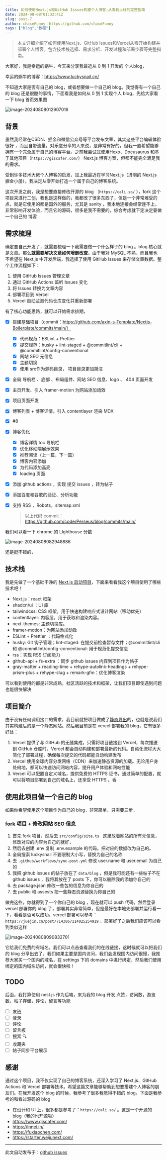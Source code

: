 ```yaml
---
title: 如何使用Next.js和GitHub Issues构建个人博客:从零到上线的完整指南
date: 2024-08-08T01:33:41Z
slug: post-7
author: chaseFunny：https://github.com/chaseFunny
tags: ["blog","教程"]
---
```


> 本文详细介绍了如何使用Next.js、GitHub Issues和Vercel从零开始构建并部署个人博客。包含技术栈选择、需求分析、开发过程和部署步骤等完整指南。

大家好，我是幸运的蜗牛，今天来分享我最近从 0 到 1 开发的 个人blog，

幸运的蜗牛的博客：https://www.luckysnail.cn/

不知道大家是否有自己的 blog，或者想要做一个自己的 blog。我觉得有一个自己的 blog 还是很酷的事情，下面看我是如何从 0 到 1 实现个人 blog，先给大家看一下 blog 首页效果图

![image-20240808012907019](https://blog-1304565468.cos.ap-shanghai.myqcloud.com/work/image-20240808012907019.png)

## 背景

虽然我经常在CSDN、掘金和微信公众号等平台发布文章，其实这些平台编辑体验很好 ，而且自带流量，对乐意分享的人来说，是非常有好的，但我一直希望能够拥有一个完全属于自己的博客平台。之前我尝试过使用Hexo、Docusaurus 和基于其他项目（`https://giscafer.com/`） Next.js 博客方案，但都不能完全满足我的需求。

受到许多技术大佬个人博客的启发，加上我最近在学习Next.js（冴羽的 Next.js 掘金小册），我决定从零开始打造一个属于自己的博客系统。

这次开发之前，我是想要直接修改开源的 blog （`https://cali.so/` ），fork 这个项目来进行二创，我也是这样做的，我都改了很多东西了，但是一个非常难受的点，就是它使用的都是国外的服务，尤其是 sanity ，我本地连接会经常连不上，非常影响开发体验，而且它的源码，很多是我不需要的，综合考虑就下定决定要做一个自己的 博客

## 需求梳理

确定要自己开发了，就需要梳理一下我需要做一个什么样子的 blog 。blog 核心就是文章。那么**就需要解决文章如何增删改查**。由于我对 MySQL 不熟，而且我也不希望在 Next.js 中开发后端，我选择了使用 GitHub Issues 来存储文章数据。整个工作流程如下：

1. 使用 GitHub Issues 管理文章
2. 通过 GitHub Actions 监听 Issues 变化
3. 将 Issues 转换为文章内容
4. 部署项目到 Vercel
5. Vercel 自动监测代码仓库变化并重新部署

有了核心功能思路，就可以开始需求排期，

- [x] 搭建基础项目（commit：https://github.com/axin-s-Template/Nextjs-Boilerplate/commits/main/）

  - [x] 代码规范：ESLint +  Prettier
  - [x] 提交规范：husky + lint-staged + @commitlint/cli + @commitlint/config-conventional
  - [x] 网站 SEO 元信息
  - [x] 主题切换
  - [x] 使用 src作为源码目录， 项目目录更加简洁

- [x] 全局 导航栏 、底部 、布局组件、网站 SEO 信息、logo 、 404 页面开发

- [x] 主页开发、引入 framer-motion 为网站添加动效

- [x] 项目页面开发

- [x] 博客列表 +  博客详情。引入 contentlayer 渲染 MDX

- [x] #8

- [x] 博客优化

  - [x] 博客详情 toc 导航栏
  - [x] 优化移动端展示效果
  - [x] 推荐阅读（上一篇，下一篇）
  - [x] 博客内容添加
  - [x] 为代码添加高亮
  - [x] loading 页面

- [x] 添加 github actions ，实现 提交 issues ，转为帖子

- [x] 添加百度和谷歌的验证、分析功能

- [x] 支持 RSS ，Robots，sitemap.xml

  >  以上代码 commit：https://github.com/coderPerseus/blog/commits/main/

我们可以看一下 chrome 的 LIghthouse 分数

![image-20240808082948886](https://blog-1304565468.cos.ap-shanghai.myqcloud.com/work/image-20240808082948886.png)

还是挺不错的，

## 技术栈

我是先做了一个基础干净的 [Next.js 启动项目](https://github.com/axin-s-Template/Nextjs-Boilerplate)，下面来看看我这个项目使用了哪些技术吧！

- Next.js：react 框架
- shadcn/ui ：UI 库
- tailwindcss: CSS 框架，用于快速构建响应式设计网站（移动优先）
- contentlayer: 内容层，用于获取和渲染内容。
- next-themes: 主题切换库。
- framer-motion：为网站添加动效
- ESLint + Prettier ：代码格式化
- husky: Git 钩子管理；lint-staged: 在提交前检查暂存文件；@commitlint/cli 和 @commitlint/config-conventional: 用于规范化提交信息
- rss：实现 RSS 订阅能力
- github-api + fs-extra ：同步 github issues 内容到项目作为帖子
- gray-matter + reading-time + rehype-autolink-headings + rehype-prism-plus + rehype-slug + remark-gfm：优化博客渲染

可以看到使用的都是非常成熟，社区活跃的技术和框架，让我们项目即使遇到问题也能很快解决

## 项目简介

由于没有任何调用接口的需求，我目前就把项目做成了[静态导出](https://nextjs.org/docs/app/building-your-application/deploying/static-exports)的，也就是说我们其实构建后的是一个静态网站。然后我目前是在 vercel 部署我的 blog，它有很多好处：

1. Vercel 提供了与 GitHub 的无缝集成，只需将项目链接到 Vercel，每次推送到 GitHub 仓库时，Vercel 都会自动构建和部署最新的代码。自动化流程大大简化了部署过程，确保每次提交的代码都能自动构建发布
2. Vercel 使用全球内容分发网络（CDN）来加速静态资源的加载。无论用户身处何地，都可以快速访问网站内容，提升用户体验和网站性能
3. Vercel 可以配置自定义域名，提供免费的 HTTPS 证书，通过简单的配置，就可以将项目部署到自己的域名上，还享受 HTTPS ，香

## 使用此项目做一个自己的 blog

如果你希望使用这个项目作为自己的 blog，非常简单，只需要三步，

### fork 项目 + 修改网站 SEO 信息

1. 首先 fork 项目，然后去 `src/config/site.ts `  这里放着网站的所有元信息，修改对应的内容为自己的就好，
2. 然后去创建 .env 复制 .env.example 的代码，把对应的数据改为自己的。
3. 全局搜索 luckysnail 不要限制大小写，替换为自己的名称
4. 去 `.github/workflows/sync-post.yml` 修改 user.name 和 user.email 为自己的
5. 我把 github issues 的帖子放在了 `data/blog` ，但是我可能还有一些帖子不在 github issues ，我将其放在了 posts 下，你可以删除我的添加你自己的
6. 去 package.json 修改一些包的信息为你自己的 
7. 去 public 和 assests 把一些静态资源替换为你自己的

做完这些，你就得到了一个你自己的 blog ，现在就可以 push 代码，然后登录 vercel 部署你的 blog 了，部署其实非常简单，但是最好在本地先部署并运行看一下，看看是否可以成功。vercel 部署可以参考：`https://juejin.cn/post/7143067114025254919` 。部署好了之后我们应该可以看到类似这样

![image-20240808090833701](https://blog-1304565468.cos.ap-shanghai.myqcloud.com/work/image-20240808090833701.png)

它给我们免费的有域名，我们可以点击查看我们的在线链接，这时候就可以把我们的 blog 分享出去了，我们如果主要是国内访问，我们会发现国内访问很慢，我推荐大家买一个国内的域名，在 settings 下的 domains 中进行绑定，然后我们使用绑定的国内域名访问，就会很快啦！

## TODO

后面，我打算使用 nest.js 作为后端，来为我的 blog 开发 点赞，访问数，游览数，帖子存储，评论，留言等功能

- [ ] 友链
- [ ] 登录
- [ ] 评论
- [ ] 留言板
- [ ] 搜索 🔍
- [ ] 收藏夹
- [ ] 帖子同步平台展示

## 感谢

通过这个项目，我不仅实现了自己的博客系统，还深入学习了 Next.js、GitHub Actions 和 Vercel 部署等技术。希望这篇文章能够帮助到想要搭建个人博客的朋友们。在我开发这个 blog 的时候，我参考了很多我觉得不错的 blog。下面是我参考的和看过源码的 blog

- 在设计和 UI 上，很多都是参考了：`https://cali.so/` 。这是一个开源的 blog（我的也开源啦）
- https://www.giscafer.com/
- https://innei.in/
- https://fuxiaochen.com/
- https://starter.weijunext.com/

---
此文自动发布于：<a href="https://github.com/coderPerseus/blog/issues/7" target="_blank">github issues</a>
